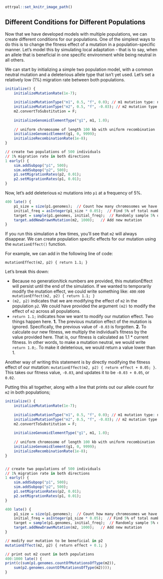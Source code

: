 ```r
ottrpal::set_knitr_image_path()
``` 

## Different Conditions for Different Populations

Now that we have developed models with multiple populations, we can create different conditions for our populations. One of the simplest ways to do this is to change the fitness effect of a mutation in a population-specific manner. Let's model this by simulating local adaptation - that is to say, when an allele that is beneficial in one specific environment while being neutral in all others. 

We can start by initializing a simple two population model, with a common neutral mutation and a deleterious allele type that isn't yet used. Let's set a relatively low (1%) migration rate between both populations. 

```r
initialize() {
	initializeMutationRate(1e-7);
	
	initializeMutationType("m1", 0.5, "f", 0.0); // m1 mutation type: neutral
	initializeMutationType("m2", 0.5, "f", -0.03); // m2 mutation type: deleterious
	m2.convertToSubstitution = F;
	
	initializeGenomicElementType("g1", m1, 1.0);
	
	// uniform chromosome of length 100 kb with uniform recombination
	initializeGenomicElement(g1, 0, 9999);
	initializeRecombinationRate(1e-8);
}

// create two populations of 500 individuals
// 1% migration rate in both directions 
1 early() {
	sim.addSubpop("p1", 500);
	sim.addSubpop("p2", 500);
	p1.setMigrationRates(p2, 0.01);
	p2.setMigrationRates(p1, 0.01);
}
```

Now, let's add deleterious `m2` mutations into `p1` at a frequency of 5%.

```r
400 late() {
    p1_size = size(p1.genomes);  // Count how many chromosomes we have 
    initial_freq = asInteger(p1_size * 0.05);  // Find 5% of total number of chromosomes
    target = sample(p1.genomes, initial_freq);  // Randomly sample 5% of chromosomes
    target.addNewDrawnMutation(m2, 1000);   // Add new mutation
}
```

If you run this simulation a few times, you'll see that `m2` will always disappear. We can create population specific effects for our mutation using the `mutationEffect()` function. 

For example, we can add in the following line of code:

`mutationEffect(m2, p2) { return 1.1; }`

Let's break this down: 

* Because no generation/tick numbers are provided, this mutationEffect will persist until the end of the simulation. If we wanted to temporarily modify the mutation effect, we could write something like: `400:600 mutationEffect(m2, p2) { return 1.1; }`
* `(m2, p2)` indicates that we are modifying the effect of `m2` in the population `p2`. We could have provided the argument `(m2)` to modify the effect of `m2` across all populations. 
* `return 1.1;` indicates how we want to modify our mutation effect. Two things happen here. **1.** The previous mutation effect of the mutation is ignored. Specifically, the previous value of `-0.03` is forgotten. **2.** To calculate our new fitness, we multiply the individual's fitness by the value provided here. That is, our fitness is calculated as 1.1 * current fitness. In other words, to make a mutation neutral, we would write `return 1.0;`. To make it deleterious, we would return a value lower than 1. 

Another way of writing this statement is by directly modifying the fitness effect of our mutation: `mutationEffect(m2, p2) { return effect + 0.05; }`. This takes our fitness value, `-0.03`, and updates it to be `-0.03 + 0.05`, or `0.02`. 

Putting this all together, along with a line that prints out our allele count for `m2` in both populations; 

```r
initialize() {
	initializeMutationRate(1e-7);
	
	initializeMutationType("m1", 0.5, "f", 0.0); // m1 mutation type: neutral
	initializeMutationType("m2", 0.5, "f", -0.03); // m2 mutation type: deleterious
	m2.convertToSubstitution = F;
	
	initializeGenomicElementType("g1", m1, 1.0);
	
	// uniform chromosome of length 100 kb with uniform recombination
	initializeGenomicElement(g1, 0, 9999);
	initializeRecombinationRate(1e-8);
}


// create two populations of 500 individuals
// 1% migration rate in both directions 
1 early() {
	sim.addSubpop("p1", 500);
	sim.addSubpop("p2", 500);
	p1.setMigrationRates(p2, 0.01);
	p2.setMigrationRates(p1, 0.01);
}

400 late() {
    p1_size = size(p1.genomes);  // Count how many chromosomes we have 
    initial_freq = asInteger(p1_size * 0.05);  // Find 5% of total number of chromosomes
    target = sample(p1.genomes, initial_freq);  // Randomly sample 5% of chromosomes
    target.addNewDrawnMutation(m2, 1000);   // Add new mutation
}

// modify our mutation to be beneficial in p2
mutationEffect(m2, p2) { return effect + 0.1; } 

// print out m2 count in both populations 
400:1000 late() {
print(c(sum(p1.genomes.countOfMutationsOfType(m2)),
	sum(p2.genomes.countOfMutationsOfType(m2))));
}
```












